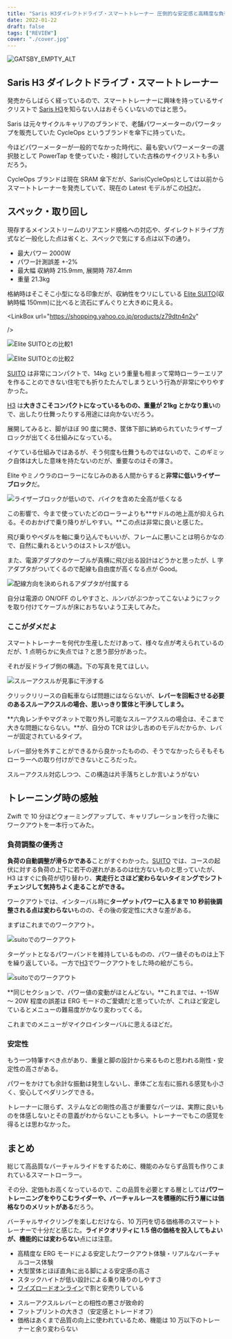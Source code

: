 ```yaml
---
title: "Saris H3ダイレクトドライブ・スマートトレーナー 圧倒的な安定感と高精度な負荷変動"
date: 2022-01-22
draft: false
tags: ["REVIEW"]
cover: "./cover.jpg"
---
```


![GATSBY_EMPTY_ALT](./cover.jpg)

## Saris H3 ダイレクトドライブ・スマートトレーナー

発売からしばらく経っているので、スマートトレーナーに興味を持っているサイクリストで [Saris H3](https://amzn.to/3nLl0fQ)を知らない人はおそらくいないのではと思う。

Saris は元々サイクルキャリアのブランドで、老舗パワーメーターのパワータップを販売していた CycleOps というブランドを傘下に持っていた。

今ほどパワーメーターが一般的でなかった時代に、最も安いパワーメーターの選択肢として PowerTap を使っていた・検討していた古株のサイクリストも多いだろう。

CycleOps ブランドは現在 SRAM 傘下だが、Saris(CycleOps)としては以前からスマートトレーナーを発売していて、現在の Latest モデルがこの[H3](https://amzn.to/3nLl0fQ)だ。

<LinkBox url="https://www.amazon.co.jp/dp/B07WP6JTN4" isAmazonLink />

## スペック・取り回し

現存するメインストリームのリアエンド規格への対応や、ダイレクトドライブ方式など一般化した点は省くと、スペックで気にする点は以下の通り。

- 最大パワー 2000W
- パワー計測誤差 +-2%
- 最大幅 収納時 215.9mm, 展開時 787.4mm
- 重量 21.3kg

格納時はそこそこ小型になる印象だが、収納性をウリにしている [Elite SUITO](https://amzn.to/3IoJwLp)(収納時幅 150mm)に比べると流石にずんぐりと大きめに見える。

<LinkBox
  url="https://shopping.yahoo.co.jp/products/z79dtn4n2v"
  
/>

![Elite SUITOとの比較1](./compare_suito1.jpg)

![Elite SUITOとの比較2](./compare_suito2.jpg)

[SUITO](https://amzn.to/3IoJwLp) は非常にコンパクトで、14kg という重量も相まって常時ローラーエリアを作ることのできない住宅でも折りたたんでしまうという行為が非常にやりやすかった。

<LinkBox url="https://blog.gensobunya.net/post/2020/09/elite_suito/" />

[H3](https://amzn.to/3nLl0fQ) は**大きさこそコンパクトになっているものの、重量が 21kg とかなり重い**ので、出したり仕舞ったりする用途には向かないだろう。

展開してみると、脚がほぼ 90 度に開き、筐体下部に納められていたライザーブロックが出てくる仕組みになっている。

イケている仕組みではあるが、そう何度も仕舞うものではないので、このギミック自体は大した意味を持たないのだが、重要なのはその薄さ。

Elite やミノウラのローラーになじみのある人間からすると**非常に低いライザーブロック**だ。

![ライザーブロックが低いので、バイクを含めた全高が低くなる](./stack.jpg)

この影響で、今まで使っていたどのローラーよりも**サドルの地上高が抑えられる。そのおかげで乗り降りがしやすい。**この点は非常に良いと感じた。

飛び乗りやペダルを軸に乗り込んでもいいが、フレームに悪いことは明らかなので、自然に乗れるというのはストレスが低い。

また、電源アダプタのケーブルが真横に飛び出る設計はどうかと思ったが、L 字アダプタがついてくるので配線も自由度が高くなる点が Good。

![配線方向を決められるアダプタが付属する](./wire.jpg)

自分は電源の ON/OFF のしやすさと、ルンバがぶつかってこないようにフックを取り付けてケーブルが床におちないよう工夫してみた。

### ここがダメだよ

スマートトレーナーを何代か生産しただけあって、様々な点が考えられているのだが、1 点明らかに失点では？と思う部分があった。

それが反ドライブ側の構造。下の写真を見てほしい。

![スルーアクスルが見事に干渉する](./ta_bad_compatibility.jpg)

クリックリリースの自転車ならば問題にはならないが、**レバーを回転させる必要のあるスルーアクスルの場合、思いっきり筐体と干渉してしまう。**

**六角レンチやマグネットで取り外し可能なスルーアクスルの場合は、そこまで大きな問題にならない。**が、自分の TCR は少し古めのモデルだからか、レバーが固定されているタイプ。

レバー部分を外すことができるから良かったものの、そうでなかったらそもそもローラーへの取り付けができないところだった。

スルーアクスル対応しつつ、この構造は片手落ちとしか言いようがない

## トレーニング時の感触

Zwift で 10 分ほどウォーミングアップして、キャリブレーションを行った後にワークアウトを一本行ってみた。

### 負荷調整の優秀さ

**負荷の自動調整が滑らかである**ことがすぐわかった。[SUITO](https://amzn.to/3IoJwLp) では、コースの起伏に対する負荷の上下に若干の遅れがあるのは仕方ないものと思っていたが、H3 はすぐに負荷が切り替わり、**実走行とさほど変わらないタイミングでシフトチェンジして気持ちよく走ることができる。**

ワークアウトでは、インターバル時に**ターゲットパワーに入るまで 10 秒前後調整される点は変わらない**ものの、その後の安定性に大きな差がある。

まずはこれまでのワークアウト。

![suitoでのワークアウト](./suito_workout.jpg)

ターゲットとなるパワーバンドを維持しているものの、パワー値そのものは上下を繰り返している。一方で[H3](https://amzn.to/3nLl0fQ)でワークアウトをした時の絵がこちら。

![suitoでのワークアウト](./h3_workout.jpg)

**同じセクションで、パワー値の変動がほとんどない。**これまでは、+-15W ～ 20W 程度の誤差は ERG モードのご愛嬌だと思っていたが、これほど安定しているとメニューの難易度がかなり変わってくる。

これまでのメニューがマイクロインターバルに思えるほどだ。

### 安定性

もう一つ特筆すべき点があり、重量と脚の設計から来るものと思われる剛性・安定性の高さがある。

パワーをかけても余計な振動は発生しないし、車体ごと左右に振れる感覚も小さく、安心してペダリングできる。

トレーナーに限らず、ステムなどの剛性の高さが重要なパーツは、実際に良いものを体感しないとその意義がわからないことも多い。トレーナーでもこの感覚を得るとは思わなかった。

## まとめ

総じて高品質なバーチャルライドをするために、機能のみならず品質も作りこまれているスマートローラー。

その分、定価もお高くなっているので、この品質を必要とする層としては**パワートレーニングをやりこむライダーや、バーチャルレースを積極的に行う層には価格なりのメリットがある**だろう。

バーチャルサイクリングを楽しむだけなら、10 万円を切る価格帯のスマートトレーナーで十分だと感じた。**ライドクオリティに 1.5 倍の価格を投入してもよいが、機能的には変わらない**点には注意。

<PositiveBox>

- 高精度な ERG モードによる安定したワークアウト体験・リアルなバーチャルコース体験
- 大型筐体とほぼ直角に出る脚による安定感の高さ
- スタックハイトが低い設計による乗り降りのしやすさ
- [ワイズロードオンライン](https://px.a8.net/svt/ejp?a8mat=3N3PXW+IGGJ6+4JDO+BW0YB&a8ejpredirect=https%3A%2F%2Fonline.ysroad.co.jp%2Fshop%2Fg%2Fg0012527018642%2F)で割と安売りしている

</PositiveBox>

<NegativeBox>

- スルーアクスルレバーとの相性の悪さが致命的
- フットプリントの大きさ（安定感とトレードオフ）
- 価格はあくまで品質の向上に使われているため、機能は 10 万以下のトレーナーと余り変わらない

</NegativeBox>

<LinkBox
  url="https://paypaymall.yahoo.co.jp/store/cycle-yoshida/item/00649537?sc_e=slga_fpla"
  linkurl="https://ck.jp.ap.valuecommerce.com/servlet/referral?sid=3171302&pid=887657037&vc_url=https%3A%2F%2Fpaypaymall.yahoo.co.jp%2Fstore%2Fcycle-yoshida%2Fitem%2F00649537%2F"
/>

<LinkBox url="https://www.amazon.co.jp/dp/B07WP6JTN4" isAmazonLink />

<LinkBox
  url="https://online.ysroad.co.jp/shop/g/g0012527018642/"
  linkurl="https://px.a8.net/svt/ejp?a8mat=3N3PXW+IGGJ6+4JDO+BW8O2&a8ejpredirect=https%3A%2F%2Fonline.ysroad.co.jp%2Fshop%2Fg%2Fg0012527018642%2F"
/>

<LinkBox
  url="https://www.probikekit.jp/turbo-trainers-bicycle-rollers/saris-h3-smart-trainer/12684886.html"
  linkurl="https://px.a8.net/svt/ejp?a8mat=3N3PXV+GGEBOY+45DI+NSP1V&a8ejpredirect=https%3A%2F%2Fwww.probikekit.jp%2Fturbo-trainers-bicycle-rollers%2Fsaris-h3-smart-trainer%2F12684886.html"
/>
